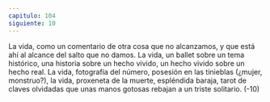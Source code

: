 ```yaml
---
capitulo: 104
siguiente: 10
---
```


La vida, como un comentario de otra cosa que no alcanzamos, y que está ahí al
alcance del salto que no damos.
La vida, un ballet sobre un tema histórico, una historia sobre un hecho vivido,
un hecho vivido sobre un hecho real. La vida, fotografía del número, posesión en
las tinieblas (¿mujer, monstruo?), la vida, proxeneta de la muerte, espléndida
baraja, tarot de claves olvidadas que unas manos gotosas rebajan a un triste
solitario.
(-10)

